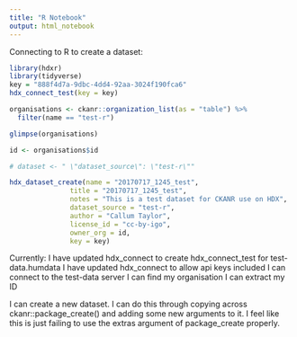 ```yaml
---
title: "R Notebook"
output: html_notebook
---
```


Connecting to R to create a dataset:

```r
library(hdxr)
library(tidyverse)
key = "888f4d7a-9dbc-4dd4-92aa-3024f190fca6"
hdx_connect_test(key = key)
```

```r
organisations <- ckanr::organization_list(as = "table") %>%
  filter(name == "test-r")
```

```r
glimpse(organisations)

id <- organisations$id
```

```r
# dataset <- " \"dataset_source\": \"test-r\""

hdx_dataset_create(name = "20170717_1245_test",
               title = "20170717_1245_test",
               notes = "This is a test dataset for CKANR use on HDX",
               dataset_source = "test-r",
               author = "Callum Taylor",
               license_id = "cc-by-igo",
               owner_org = id,
               key = key)
```

Currently:
I have updated hdx_connect to create hdx_connect_test for test-data.humdata
I have updated hdx_connect to allow api keys included
I can connect to the test-data server
I can find my organisation
I can extract my ID

I can create a new dataset. I can do this through copying across ckanr::package_create() and adding some new arguments to it. I feel like this is just failing to use the extras argument of package_create properly.
